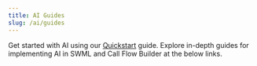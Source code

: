 ---
title: AI Guides
slug: /ai/guides
---

Get started with AI using our [Quickstart](/ai/get-started) guide.
Explore in-depth guides for implementing AI in SWML and Call Flow Builder at the below links.


<GuidesList />
